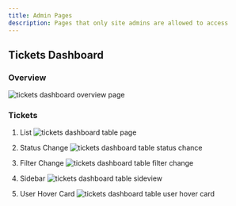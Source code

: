 ```yaml
---
title: Admin Pages
description: Pages that only site admins are allowed to access
---
```


## Tickets Dashboard

### Overview
![tickets dashboard overview page](/tickets-dashboard-overview.png)

### Tickets

1. List
![tickets dashboard table page](/tickets-dashboard-list.png)

2. Status Change
![tickets dashboard table status chance](/tickets-dashboard-functionality1.png)

3. Filter Change
![tickets dashboard table filter change](/tickets-dashboard-functionality2.png)

4. Sidebar
![tickets dashboard table sideview](/tickets-dashboard-functionality3.png)

5. User Hover Card
![tickets dashboard table user hover card](/tickets-dashboard-functionality4.png)